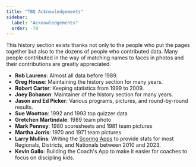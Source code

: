 ```yaml
---
title: "TBQ Acknowledgements"
sidebar:
  label: "Acknowledgements"
  order: -70
---
```


This history section exists thanks not only to the people who put the pages together but also to the dozens of people who contributed data. Many people contributed in the way of matching names to faces in photos and their contributions are greatly appreciated.

* **Rob Laurens**: Almost all data before 1989.
* **Greg House**: Maintaining the history section for many years.
* **Robert Carter**: Keeping statistics from 1999 to 2009.
* **Joey Bohanon**: Maintainer of the history section for many years.
* **Jason and Ed Picker**: Various programs, pictures, and round-by-round results.
* **Sue Wootton**: 1992 and 1993 top quizzer data
* **Gretchen Martindale**: 1989 team photo
* **Mark Penney**: 1980 scoresheets and 1981 team pictures
* **Martha Jorris**: 1970 and 1971 team pictures
* **Larry Mullins**: Writing the [Scoring Apps](/apps) to provide stats for most Regionals, Districts, and Nationals between 2010 and 2023.
* **Kevin Gallo**: Building the Coach's App to make it easier for coaches to focus on discipling kids.